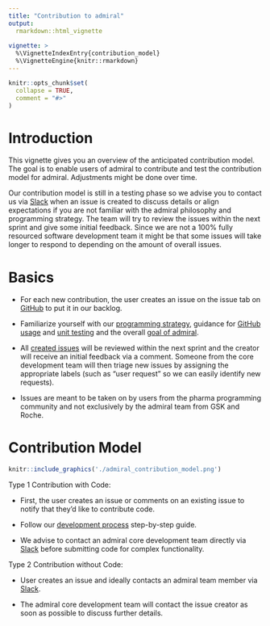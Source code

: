 ```yaml
---
title: "Contribution to admiral"
output: 
  rmarkdown::html_vignette
    
vignette: >
  %\VignetteIndexEntry{contribution_model}
  %\VignetteEngine{knitr::rmarkdown}
---
```


```r
knitr::opts_chunk$set(
  collapse = TRUE,
  comment = "#>"
)
```

# Introduction 

This vignette gives you an overview of the anticipated contribution model.
The goal is to enable users of admiral to contribute and test the contribution model for admiral. Adjustments might be done over time.
 
Our contribution model is still in a testing phase so we advise you to contact us via [Slack](https://pharmaverse.slack.com/archives/C02M8KN8269) when an issue is created to discuss details or align expectations if you are not familiar with the admiral philosophy and programming strategy. The team will try to review the issues within the next sprint and give some initial feedback. Since we are not a 100% fully resourced software development team it might be that some issues will take longer to respond to depending on the amount of overall issues. 


# Basics
 * For each new contribution, the user creates an issue on the issue tab on [GitHub](https://github.com/pharmaverse/admiral/issues) to put it in our backlog. 
 
 * Familiarize yourself with our [programming strategy](programming_strategy.html), guidance for [GitHub usage](git_usage.html) and [unit testing](unit_test_guidance.html#writing-unit-tests-in-admiral-) and the overall [goal of admiral](../index.html).
 
 * All [created issues](https://github.com/pharmaverse/admiral/issues) will be reviewed within the next sprint and the creator will receive an initial feedback via a comment. Someone from the core development team will then triage new issues by assigning the appropriate labels (such as “user request” so we can easily identify new requests).
 
 * Issues are meant to be taken on by users from the pharma programming
 community and not exclusively by the admiral team from GSK and Roche.

# Contribution Model

```r
knitr::include_graphics('./admiral_contribution_model.png')
```

Type 1 Contribution with Code: 

 * First, the user creates an issue or comments on an existing issue to notify that they’d like to contribute code.
 
 * Follow our [development process](development_process.html) step-by-step guide.
 
 * We advise to contact an admiral core development team directly via [Slack](https://pharmaverse.slack.com/archives/C02M8KN8269) before submitting code for complex functionality. 


Type 2 Contribution without Code: 

 * User creates an issue and ideally contacts an admiral team member via [Slack](https://pharmaverse.slack.com/archives/C02M8KN8269). 
 
 * The admiral core development team will contact the issue creator as soon as possible to discuss further details.



